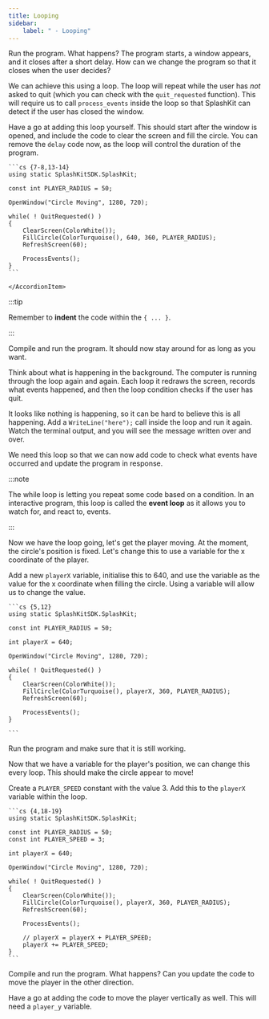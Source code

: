 ```yaml
---
title: Looping
sidebar:
    label: " - Looping"
---
```


Run the program. What happens? The program starts, a window appears, and it closes after a short delay. How can we change the program so that it closes when the user decides?

We can achieve this using a loop. The loop will repeat while the user has *not* asked to quit (which you can check with the `quit_requested` function). This will require us to call `process_events` inside the loop so that SplashKit can detect if the user has closed the window.

Have a go at adding this loop yourself. This should start after the window is opened, and include the code to clear the screen and fill the circle. You can remove the `delay` code now, as the loop will control the duration of the program.

<Accordion>
    <AccordionItem header="Code with loop">

    ```cs {7-8,13-14}
    using static SplashKitSDK.SplashKit;

    const int PLAYER_RADIUS = 50;

    OpenWindow("Circle Moving", 1280, 720);

    while( ! QuitRequested() )
    {
        ClearScreen(ColorWhite());
        FillCircle(ColorTurquoise(), 640, 360, PLAYER_RADIUS);
        RefreshScreen(60);

        ProcessEvents();
    }
    ```

    </AccordionItem>
</Accordion>

:::tip

Remember to **indent** the code within the `{ ... }`.

:::

Compile and run the program. It should now stay around for as long as you want.

Think about what is happening in the background. The computer is running through the loop again and again. Each loop it redraws the screen, records what events happened, and then the loop condition checks if the user has quit.

It looks like nothing is happening, so it can be hard to believe this is all happening. Add a `WriteLine("here");` call inside the loop and run it again. Watch the terminal output, and you will see the message written over and over.

We need this loop so that we can now add code to check what events have occurred and update the program in response.

:::note

The while loop is letting you repeat some code based on a condition. In an interactive program, this loop is called the **event loop** as it allows you to watch for, and react to, events.

:::

Now we have the loop going, let's get the player moving. At the moment, the circle's position is fixed. Let's change this to use a variable for the x coordinate of the player.

Add a new `playerX` variable, initialise this to 640, and use the variable as the value for the x coordinate when filling the circle. Using a variable will allow us to change the value.

<Accordion>
  <AccordionItem header="Code with player position variable">

    ```cs {5,12}
    using static SplashKitSDK.SplashKit;

    const int PLAYER_RADIUS = 50;

    int playerX = 640;

    OpenWindow("Circle Moving", 1280, 720);

    while( ! QuitRequested() )
    {
        ClearScreen(ColorWhite());
        FillCircle(ColorTurquoise(), playerX, 360, PLAYER_RADIUS);
        RefreshScreen(60);

        ProcessEvents();
    }

    ```
  </AccordionItem>
</Accordion>

Run the program and make sure that it is still working.

Now that we have a variable for the player's position, we can change this every loop. This should make the circle appear to move!

Create a `PLAYER_SPEED` constant with the value 3. Add this to the `playerX` variable within the loop.

<Accordion>
  <AccordionItem header="Code with player moving">

    ```cs {4,18-19}
    using static SplashKitSDK.SplashKit;

    const int PLAYER_RADIUS = 50;
    const int PLAYER_SPEED = 3;

    int playerX = 640;

    OpenWindow("Circle Moving", 1280, 720);

    while( ! QuitRequested() )
    {
        ClearScreen(ColorWhite());
        FillCircle(ColorTurquoise(), playerX, 360, PLAYER_RADIUS);
        RefreshScreen(60);

        ProcessEvents();

        // playerX = playerX + PLAYER_SPEED;
        playerX += PLAYER_SPEED; 
    }
    ```
  </AccordionItem>
</Accordion>

Compile and run the program. What happens? Can you update the code to move the player in the other direction.

Have a go at adding the code to move the player vertically as well. This will need a `player_y` variable.
